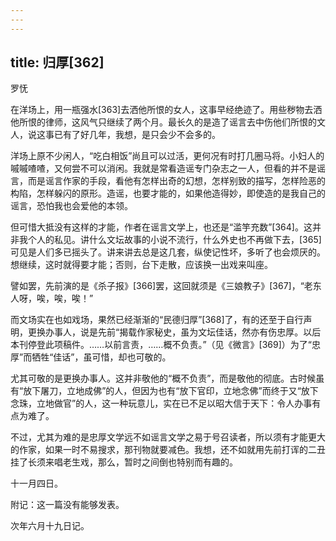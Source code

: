 ```yaml
---
---
---
```

title: 归厚[362]
---




罗怃

在洋场上，用一瓶强水[363]去洒他所恨的女人，这事早经绝迹了。用些秽物去洒他所恨的律师，这风气只继续了两个月。最长久的是造了谣言去中伤他们所恨的文人，说这事已有了好几年，我想，是只会少不会多的。

洋场上原不少闲人，“吃白相饭”尚且可以过活，更何况有时打几圈马将。小妇人的嘁嘁喳喳，又何尝不可以消闲。我就是常看造谣专门杂志之一人，但看的并不是谣言，而是谣言作家的手段，看他有怎样出奇的幻想，怎样别致的描写，怎样险恶的构陷，怎样躲闪的原形。造谣，也要才能的，如果他造得妙，即使造的是我自己的谣言，恐怕我也会爱他的本领。

但可惜大抵没有这样的才能，作者在谣言文学上，也还是“滥竽充数”[364]。这并非我个人的私见。讲什么文坛故事的小说不流行，什么外史也不再做下去，[365]可见是人们多已摇头了。讲来讲去总是这几套，纵使记性坏，多听了也会烦厌的。想继续，这时就得要才能；否则，台下走散，应该换一出戏来叫座。

譬如罢，先前演的是《杀子报》[366]罢，这回就须是《三娘教子》[367]，“老东人呀，唉，唉，唉！”

而文场实在也如戏场，果然已经渐渐的“民德归厚”[368]了，有的还至于自行声明，更换办事人，说是先前“揭载作家秘史，虽为文坛佳话，然亦有伤忠厚。以后本刊停登此项稿件。……以前言责，……概不负责。”（见《微言》[369]）为了“忠厚”而牺牲“佳话”，虽可惜，却也可敬的。

尤其可敬的是更换办事人。这并非敬他的“概不负责”，而是敬他的彻底。古时候虽有“放下屠刀，立地成佛”的人，但因为也有“放下官印，立地念佛”而终于又“放下念珠，立地做官”的人，这一种玩意儿，实在已不足以昭大信于天下：令人办事有点为难了。

不过，尤其为难的是忠厚文学远不如谣言文学之易于号召读者，所以须有才能更大的作家，如果一时不易搜求，那刊物就要减色。我想，还不如就用先前打诨的二丑挂了长须来唱老生戏，那么，暂时之间倒也特别而有趣的。

十一月四日。

附记：这一篇没有能够发表。

次年六月十九日记。
